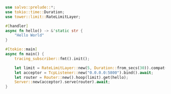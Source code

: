 ```rust  title="with-tower/src/main.rs"
use salvo::prelude::*;
use tokio::time::Duration;
use tower::limit::RateLimitLayer;

#[handler]
async fn hello() -> &'static str {
    "Hello World"
}

#[tokio::main]
async fn main() {
    tracing_subscriber::fmt().init();

    let limit = RateLimitLayer::new(5, Duration::from_secs(30)).compat();
    let acceptor = TcpListener::new("0.0.0.0:5800").bind().await;
    let router = Router::new().hoop(limit).get(hello);
    Server::new(acceptor).serve(router).await;
}

```